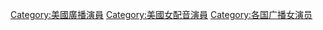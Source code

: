 [[Category:美國廣播演員|Category:美國廣播演員]]
[[Category:美國女配音演員|Category:美國女配音演員]]
[[Category:各国广播女演员|Category:各国广播女演员]]